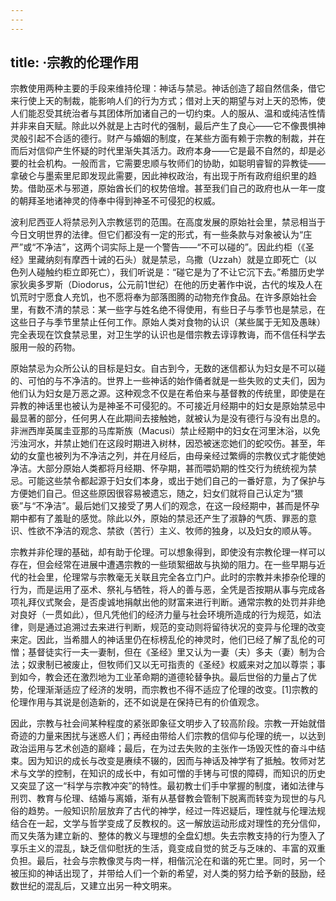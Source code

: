 ```yaml
---
---
---
```

title: ·宗教的伦理作用
---




宗教使用两种主要的手段来维持伦理：神话与禁忌。神话创造了超自然信条，借它来行使上天的制裁，能影响人们的行为方式；借对上天的期望与对上天的恐怖，使人们能忍受其统治者与其团体所加诸自己的一切约束。人的服从、温和或纯洁性情并非来自天赋。除此以外就是上古时代的强制，最后产生了良心——它不像畏惧神灵般引起不合适的德行。财产与婚姻的制度，在某些方面有赖于宗教的制裁，并在而后对信仰产生怀疑的时代里渐失其活力。政府本身——它是最不自然的，却是必要的社会机构。一般而言，它需要忠顺与牧师们的协助，如聪明睿智的异教徒——拿破仑与墨索里尼即发现此需要，因此神权政治，有出现于所有政府组织里的趋势。借助巫术与邪道，原始酋长们的权势倍增。甚至我们自己的政府也从一年一度的朝拜圣地诸神灵的侍奉中得到神圣不可侵犯的权威。

波利尼西亚人将禁忌列入宗教惩罚的范围。在高度发展的原始社会里，禁忌相当于今日文明世界的法律。但它们都没有一定的形式，有一些条款与对象被认为“庄严”或“不净洁”，这两个词实际上是一个警告——“不可以碰的”。因此约柜（《圣经》里藏纳刻有摩西十诫的石头）就是禁忌，乌撒（Uzzah）就是立即死亡（以色列人碰触约柜立即死亡），我们听说是：“碰它是为了不让它沉下去。”希腊历史学家狄奥多罗斯（Diodorus，公元前1世纪）在他的历史著作中说，古代的埃及人在饥荒时宁愿食人充饥，也不愿将奉为部落图腾的动物充作食品。在许多原始社会里，有数不清的禁忌：某一些字与姓名绝不得使用，有些日子与季节也是禁忌，在这些日子与季节里禁止任何工作。原始人类对食物的认识（某些属于无知及愚昧）完全表现在饮食禁忌里，对卫生学的认识也是借宗教去谆谆教诲，而不信任科学去服用一般的药物。

原始禁忌为众所公认的目标是妇女。自古到今，无数的迷信都认为妇女是不可以碰的、可怕的与不净洁的。世界上一些神话的始作俑者就是一些失败的丈夫们，因为他们认为妇女是万恶之源。这种观念不仅是在希伯来与基督教的传统里，即使是在异教的神话里也被认为是神圣不可侵犯的。不可接近月经期中的妇女是原始禁忌中最显著的部分，任何男人在此期间去接触她，就被认为是没有德行与没有出息的。非洲西岸英属圭亚那的马库斯族（Macusi）禁止经期中的妇女在河里沐浴，以免污浊河水，并禁止她们在这段时期进入树林，因恐被迷恋她们的蛇咬伤。甚至，年幼的女童也被列为不净洁之列，并在月经后，由母亲经过繁缛的宗教仪式才能使她净洁。大部分原始人类都将月经期、怀孕期，甚而喂奶期的性交行为统统视为禁忌。可能这些禁令都起源于妇女们本身，或出于她们自己的一番好意，为了保护与方便她们自己。但这些原因很容易被遗忘，随之，妇女们就将自己认定为“猥亵”与“不净洁”。最后她们又接受了男人们的观念，在这一段经期中，甚而是怀孕期中都有了羞耻的感觉。除此以外，原始的禁忌还产生了淑静的气质、罪恶的意识、性欲不净洁的观念、禁欲（苦行）主义、牧师的独身，以及妇女的顺从等。

宗教并非伦理的基础，却有助于伦理。可以想象得到，即使没有宗教伦理一样可以存在，但会经常在进展中遭遇宗教的一些琐絮细故与执拗的阻力。在一些早期与近代的社会里，伦理常与宗教毫无关联且完全各立门户。此时的宗教并未掺杂伦理的行为，而是运用了巫术、祭礼与牺牲，将人的善与恶，全凭是否按期从事与完成各项礼拜仪式聚会，是否虔诚地捐献出他的财富来进行判断。通常宗教的处罚并非绝对良好（一贯如此），但凡凭他们的经济力量与社会环境所造成的行为规范，如法律，则是通过追溯过去来进行判断，规范的变动则将留待状况的变异与伦理的改变来定。因此，当希腊人的神话里仍在标榜乱伦的神灵时，他们已经了解了乱伦的可憎；基督徒实行一夫一妻制，但在《圣经》里又认为一妻（夫）多夫（妻）制为合法；奴隶制已被废止，但牧师们又以无可指责的《圣经》权威来对之加以尊崇；事到如今，教会还在激烈地为工业革命期的道德轮替争执。最后世俗的力量占了优势，伦理渐渐适应了经济的发明，而宗教也不得不适应了伦理的改变。[1]宗教的伦理作用与其说是创造新的，还不如说是在保持已有的价值观念。

因此，宗教与社会间某种程度的紧张即象征文明步入了较高阶段。宗教一开始就借奇迹的力量来困扰与迷惑人们；再经由带给人们宗教的信仰与伦理的统一，以达到政治运用与艺术创造的巅峰；最后，在为过去失败的主张作一场毁灭性的奋斗中结束。因为知识的成长与改变是赓续不辍的，因而与神话及神学有了抵触。牧师对艺术与文学的控制，在知识的成长中，有如可憎的手铐与可恨的障碍，而知识的历史又突显了这一“科学与宗教冲突”的特性。最初教士们手中掌握的制度，诸如法律与刑罚、教育与伦理、结婚与离婚，渐有从基督教会管制下脱离而转变为现世的与凡俗的趋势。一般知识阶层放弃了古代的神学，经过一阵迟疑后，理性就与伦理法规结合在一起，文学与哲学变成了反教权的。这一解放运动形成对理性的充分信仰，而又失落为建立新的、整体的教义与理想的全盘幻想。失去宗教支持的行为堕入了享乐主义的混乱，缺乏信仰慰抚的生活，竟变成自觉的贫乏与乏味的、丰富的双重负担。最后，社会与宗教像灵与肉一样，相偕沉沦在和谐的死亡里。同时，另一个被压抑的神话出现了，并带给人们一个新的希望，对人类的努力给予新的鼓励，经数世纪的混乱后，又建立出另一种文明来。